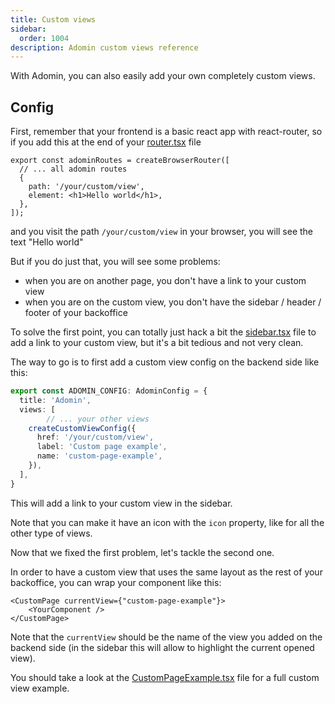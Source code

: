 ```yaml
---
title: Custom views
sidebar:
  order: 1004
description: Adomin custom views reference
---
```


With Adomin, you can also easily add your own completely custom views.

## Config

First, remember that your frontend is a basic react app with react-router, so if you add this at the end of your [router.tsx](https://github.com/galadrimteam/adomin-frontend/blob/main/src/router.tsx) file

```tsx
export const adominRoutes = createBrowserRouter([
  // ... all adomin routes
  {
    path: '/your/custom/view',
    element: <h1>Hello world</h1>,
  },
]);
```

and you visit the path `/your/custom/view` in your browser, you will see the text "Hello world"

But if you do just that, you will see some problems:
- when you are on another page, you don't have a link to your custom view
- when you are on the custom view, you don't have the sidebar / header / footer of your backoffice

To solve the first point, you can totally just hack a bit the [sidebar.tsx](https://github.com/galadrimteam/adomin-frontend/blob/main/src/pages/home/Sidebar.tsx) file to add a link to your custom view, but it's a bit tedious and not very clean.

The way to go is to first add a custom view config on the backend side like this:

```ts
export const ADOMIN_CONFIG: AdominConfig = {
  title: 'Adomin',
  views: [
		// ... your other views
    createCustomViewConfig({
      href: '/your/custom/view',
      label: 'Custom page example',
      name: 'custom-page-example',
    }),
  ],
}
```

This will add a link to your custom view in the sidebar.

Note that you can make it have an icon with the `icon` property, like for all the other type of views.

Now that we fixed the first problem, let's tackle the second one.

In order to have a custom view that uses the same layout as the rest of your backoffice, you can wrap your component like this:

```tsx
<CustomPage currentView={"custom-page-example"}>
	<YourComponent />
</CustomPage>
```

Note that the `currentView` should be the name of the view you added on the backend side (in the sidebar this will allow to highlight the current opened view).

You should take a look at the [CustomPageExample.tsx](https://github.com/galadrimteam/adomin-frontend/blob/main/src/pages/custom/CustomPageExample.tsx) file for a full custom view example.